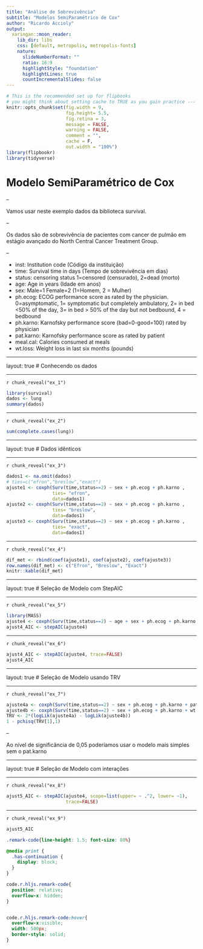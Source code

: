 ```yaml
---
title: "Análise de Sobrevivência"
subtitle: "Modelos SemiParamétrico de Cox"
author: "Ricardo Accioly"
output:
  xaringan::moon_reader:
    lib_dir: libs
    css: [default, metropolis, metropolis-fonts]
    nature:
      slideNumberFormat: ""
      ratio: 16:9
      highlightStyle: "foundation"
      highlightLines: true
      countIncrementalSlides: false
---
```



```r
# This is the recommended set up for flipbooks
# you might think about setting cache to TRUE as you gain practice --- building flipbooks from scratch can be time consuming
knitr::opts_chunk$set(fig.width = 9, 
                      fig.height= 5.5,  
                      fig.retina = 3, 
                      message = FALSE, 
                      warning = FALSE, 
                      comment = "", 
                      cache = F, 
                      out.width = "100%")
library(flipbookr)
library(tidyverse)
```


# Modelo SemiParamétrico de Cox

--


Vamos usar neste exemplo dados da biblioteca survival. 

--

Os dados são de sobrevivência de pacientes com cancer de pulmão em estágio avançado do North Central Cancer Treatment Group.

--

- inst:	Institution code (Código da instituição)
- time:	Survival time in days (Tempo de sobrevivência em dias)
- status:	censoring status 1=censored (censurado), 2=dead (morto)
- age:	Age in years (Idade em anos)
- sex:	Male=1 Female=2 (1=Homem, 2 = Mulher)
- ph.ecog:	ECOG performance score as rated by the physician. 0=asymptomatic, 1= symptomatic but completely ambulatory, 2= in bed <50% of the day, 3= in bed > 50% of the day but not bedbound, 4 = bedbound
- ph.karno:	Karnofsky performance score (bad=0-good=100) rated by physician
- pat.karno:	Karnofsky performance score as rated by patient
- meal.cal:	Calories consumed at meals
- wt.loss:	Weight loss in last six months (pounds)

---

layout: true
# Conhecendo os dados

---

`r chunk_reveal("ex_1")`

```r
library(survival)
dados <- lung
summary(dados)
```

---

`r chunk_reveal("ex_2")`

```r
sum(complete.cases(lung))
```

---

layout: true
# Dados idênticos 

---

`r chunk_reveal("ex_3")`

```r
dados1 <- na.omit(dados)
# ties=c("efron","breslow","exact")
ajuste1 <- coxph(Surv(time,status==2) ~ sex + ph.ecog + ph.karno , 
                 ties= "efron", 
                 data=dados1)
ajuste2 <- coxph(Surv(time,status==2) ~ sex + ph.ecog + ph.karno , 
                 ties= "breslow", 
                 data=dados1)
ajuste3 <- coxph(Surv(time,status==2) ~ sex + ph.ecog + ph.karno , 
                 ties= "exact", 
                 data=dados1)
```

---

`r chunk_reveal("ex_4")`

```r
dif_met <- rbind(coef(ajuste1), coef(ajuste2), coef(ajuste3))
row.names(dif_met) <- c("Efron", "Breslow", "Exact")
knitr::kable(dif_met)
```


---

layout: true
# Seleção de Modelo com StepAIC

---

`r chunk_reveal("ex_5")`

```r
library(MASS)
ajuste4 <- coxph(Surv(time,status==2) ~ age + sex + ph.ecog + ph.karno + pat.karno + meal.cal + wt.loss, ties= "efron", data=dados1)
ajust4_AIC <- stepAIC(ajuste4)
```

---

`r chunk_reveal("ex_6")`

```r
ajust4_AIC <- stepAIC(ajuste4, trace=FALSE)
ajust4_AIC
```

---

layout: true
# Seleção de Modelo usando TRV 

---

`r chunk_reveal("ex_7")`

```r
ajuste4a <- coxph(Surv(time,status==2) ~ sex + ph.ecog + ph.karno + pat.karno + wt.loss, ties= "efron", data=dados1)
ajuste4b <- coxph(Surv(time,status==2) ~ sex + ph.ecog + ph.karno + wt.loss, ties= "efron", data=dados1)
TRV <- 2*(logLik(ajuste4a) - logLik(ajuste4b))
1 - pchisq(TRV[1],1)
```

--

Ao nível de significância de 0,05 poderíamos usar o modelo mais simples sem o pat.karno

---

layout: true
# Seleção de Modelo com interações 

---

`r chunk_reveal("ex_8")`

```r
ajust5_AIC <- stepAIC(ajuste4, scope=list(upper= ~ .^2, lower= ~1),
                      trace=FALSE)
```

---

`r chunk_reveal("ex_9")`

```r
ajust5_AIC
```



<!-- adjust font size in this css code chunk, currently 80 -->

```css
.remark-code{line-height: 1.5; font-size: 80%}

@media print {
  .has-continuation {
    display: block;
  }
}

code.r.hljs.remark-code{
  position: relative;
  overflow-x: hidden;
}


code.r.hljs.remark-code:hover{
  overflow-x:visible;
  width: 500px;
  border-style: solid;
}
```



